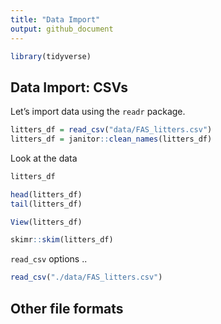 ```yaml
---
title: "Data Import"
output: github_document
---
```

```r
library(tidyverse)
```

## Data Import: CSVs

Let's import data using the `readr` package.

```r
litters_df = read_csv("data/FAS_litters.csv")
litters_df = janitor::clean_names(litters_df)
```

Look at the data

```r
litters_df

head(litters_df)
tail(litters_df)
```

```r
View(litters_df)
```


```r
skimr::skim(litters_df)
```


`read_csv` options ..

```r
read_csv("./data/FAS_litters.csv")
```


## Other file formats







